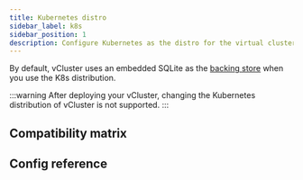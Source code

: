 ```yaml
---
title: Kubernetes distro
sidebar_label: k8s
sidebar_position: 1
description: Configure Kubernetes as the distro for the virtual cluster.
---
```



<DefaultDistroNote/>

By default, vCluster uses an embedded SQLite as the [backing store](../backing-store/README.mdx) when you use the K8s distribution.

:::warning
After deploying your vCluster, changing the Kubernetes distribution of vCluster is not supported.
:::

## Compatibility matrix

<K8sCompat/>

## Config reference

<DistroK8s/>
